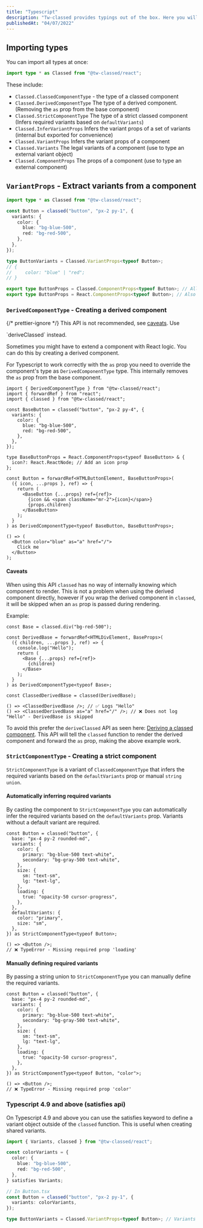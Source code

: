 ```yaml
---
title: "Typescript"
description: "Tw-classed provides typings out of the box. Here you will find more advanced techniques and tips."
publishedAt: "04/07/2022"
---
```



## Importing types

You can import all types at once:

```typescript
import type * as Classed from "@tw-classed/react";
```

These include:

- `Classed.ClassedComponentType` - the type of a classed component
- `Classed.DerivedComponentType` The type of a derived component. (Removing the `as` prop from the base component)
- `Classed.StrictComponentType` The type of a strict classed component (Infers required variants based on `defaultVariants`)
- `Classed.InferVariantProps` Infers the variant props of a set of variants (internal but exported for convenience)
- `Classed.VariantProps` Infers the variant props of a component
- `Classed.Variants` The legal variants of a component (use to type an external variant object)
- `Classed.ComponentProps` The props of a component (use to type an external component)

## `VariantProps` - Extract variants from a component

```typescript
import type * as Classed from "@tw-classed/react";

const Button = classed("button", "px-2 py-1", {
  variants: {
    color: {
      blue: "bg-blue-500",
      red: "bg-red-500",
    },
  },
});

type ButtonVariants = Classed.VariantProps<typeof Button>;
// {
//     color: "blue" | "red";
// }

export type ButtonProps = Classed.ComponentProps<typeof Button>; // All props of the component
export type ButtonProps = React.ComponentProps<typeof Button>; // Also works
```

### `DerivedComponentType` - Creating a derived component

{/* prettier-ignore */}
<Callout type="warning">
  This API is not recommended, see [caveats](/docs/typescript#caveats). Use
<Link className="underline text-blue-500" href="/docs/derived-components">`deriveClassed`</Link> instead.
</Callout>

Sometimes you might have to extend a component with React logic. You can do this by creating a derived component.

For Typescript to work correctly with the `as` prop you need to override the component's type as `DerivedComponentType` type. This internally removes the `as` prop from the base component.

```tsx
import { DerivedComponentType } from "@tw-classed/react";
import { forwardRef } from "react";
import { classed } from "@tw-classed/react";

const BaseButton = classed("button", "px-2 py-4", {
  variants: {
    color: {
      blue: "bg-blue-500",
      red: "bg-red-500",
    },
  },
});

type BaseButtonProps = React.ComponentProps<typeof BaseButton> & {
  icon?: React.ReactNode; // Add an icon prop
};

const Button = forwardRef<HTMLButtonElement, BaseButtonProps>(
  ({ icon, ...props }, ref) => {
    return (
      <BaseButton {...props} ref={ref}>
        {icon && <span className="mr-2">{icon}</span>}
        {props.children}
      </BaseButton>
    );
  }
) as DerivedComponentType<typeof BaseButton, BaseButtonProps>;

() => (
  <Button color="blue" as="a" href="/">
    Click me
  </Button>
);
```

#### Caveats

When using this API `classed` has no way of internally knowing which component to render. This is not a problem when using the derived component directly, however if you wrap the derived component in `classed`, it will be skipped when an `as` prop is passed during rendering.

Example:

```tsx
const Base = classed.div("bg-red-500");

const DerivedBase = forwardRef<HTMLDivElement, BaseProps>(
  ({ children, ...props }, ref) => {
    console.log("Hello");
    return (
      <Base {...props} ref={ref}>
        {children}
      </Base>
    );
  }
) as DerivedComponentType<typeof Base>;

const ClassedDerivedBase = classed(DerivedBase);

() => <ClassedDerivedBase />; // ✅ Logs "Hello"
() => <ClassedDerivedBase as="a" href="/" />; // ❌ Does not log "Hello" - DerivedBase is skipped
```

To avoid this prefer the `deriveClassed` API as seen here: [Deriving a classed component](/docs/derived-components). This API will tell the `classed` function to render the derived component and forward the `as` prop, making the above example work.

### `StrictComponentType` - Creating a strict component

`StrictComponentType` is a variant of `ClassedComponentType` that infers the required variants based on the `defaultVariants` prop or manual `string union`.

#### Automatically inferring required variants

By casting the component to `StrictComponentType` you can automatically infer the required variants based on the `defaultVariants` prop. Variants without a default variant are required.

```tsx
const Button = classed("button", {
  base: "px-4 py-2 rounded-md",
  variants: {
    color: {
      primary: "bg-blue-500 text-white",
      secondary: "bg-gray-500 text-white",
    },
    size: {
      sm: "text-sm",
      lg: "text-lg",
    },
    loading: {
      true: "opacity-50 cursor-progress",
    },
  },
  defaultVariants: {
    color: "primary",
    size: "sm",
  },
}) as StrictComponentType<typeof Button>;

() => <Button />;
// ❌ TypeError - Missing required prop 'loading'
```

#### Manually defining required variants

By passing a string union to `StrictComponentType` you can manually define the required variants.

```tsx
const Button = classed("button", {
  base: "px-4 py-2 rounded-md",
  variants: {
    color: {
      primary: "bg-blue-500 text-white",
      secondary: "bg-gray-500 text-white",
    },
    size: {
      sm: "text-sm",
      lg: "text-lg",
    },
    loading: {
      true: "opacity-50 cursor-progress",
    },
  },
}) as StrictComponentType<typeof Button, "color">;

() => <Button />;
// ❌ TypeError - Missing required prop 'color'
```

### Typescript 4.9 and above (satisfies api)

On Typescript 4.9 and above you can use the satisfies keyword to define a variant object outside of the `classed` function. This is useful when creating shared variants.

```typescript
import { Variants, classed } from "@tw-classed/react";

const colorVariants = {
  color: {
    blue: "bg-blue-500",
    red: "bg-red-500",
  },
} satisfies Variants;

// In Button.tsx
const Button = classed("button", "px-2 py-1", {
  variants: colorVariants,
});

type ButtonVariants = Classed.VariantProps<typeof Button>; // Variants are persisted.
```
